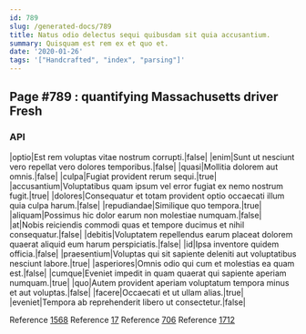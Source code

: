 ```yaml
---
id: 789
slug: /generated-docs/789
title: Natus odio delectus sequi quibusdam sit quia accusantium.
summary: Quisquam est rem ex et quo et.
date: '2020-01-26'
tags: '["Handcrafted", "index", "parsing"]'
---
```


## Page #789 : quantifying Massachusetts driver Fresh
### API

|optio|Est rem voluptas vitae nostrum corrupti.|false|
|enim|Sunt ut nesciunt vero repellat vero dolores temporibus.|false|
|quasi|Mollitia dolorem aut omnis.|false|
|culpa|Fugiat provident rerum sequi.|true|
|accusantium|Voluptatibus quam ipsum vel error fugiat ex nemo nostrum fugit.|true|
|dolores|Consequatur et totam provident optio occaecati illum quia culpa harum.|false|
|repudiandae|Similique quo tempora.|true|
|aliquam|Possimus hic dolor earum non molestiae numquam.|false|
|at|Nobis reiciendis commodi quas et tempore ducimus et nihil consequatur.|false|
|debitis|Voluptatem repellendus earum placeat dolorem quaerat aliquid eum harum perspiciatis.|false|
|id|Ipsa inventore quidem officia.|false|
|praesentium|Voluptas qui sit sapiente deleniti aut voluptatibus nesciunt labore.|true|
|asperiores|Omnis odio qui cum et molestias ea quam est.|false|
|cumque|Eveniet impedit in quam quaerat qui sapiente aperiam numquam.|true|
|quo|Autem provident aperiam voluptatum tempora minus et aut voluptas.|false|
|facere|Occaecati et ut ullam alias.|true|
|eveniet|Tempora ab reprehenderit libero ut consectetur.|false|

Reference [1568](/1568)
Reference [17](/17)
Reference [706](/706)
Reference [1712](/1712)



